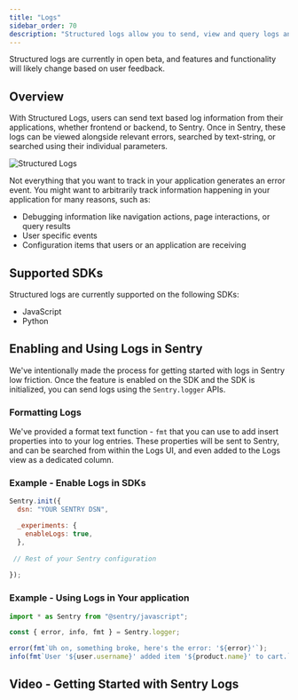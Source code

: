 ```yaml
---
title: "Logs"
sidebar_order: 70
description: "Structured logs allow you to send, view and query logs and parameters sent from your applications within Sentry."
---
```


<Alert title="Currently in Beta">

Structured logs are currently in open beta, and features and functionality will likely change based on user feedback.

</Alert>

## Overview

With Structured Logs, users can send text based log information from their applications, whether frontend or backend, to Sentry. Once in Sentry, these logs can be viewed alongside relevant errors, searched by text-string, or searched using their individual parameters. 

![Structured Logs](./img/StructuredLogs.png)

Not everything that you want to track in your application generates an error event. You might want to arbitrarily track information happening in your application for many reasons, such as: 

- Debugging information like navigation actions, page interactions, or query results
- User specific events
- Configuration items that users or an application are receiving 

## Supported SDKs

Structured logs are currently supported on the following SDKs: 

- JavaScript
- Python

## Enabling and Using Logs in Sentry

We've intentionally made the process for getting started with logs in Sentry low friction. Once the feature is enabled on the SDK and the SDK is initialized, you can send logs using the `Sentry.logger` APIs.

### Formatting Logs 

We've provided a format text function - `fmt` that you can use to add insert properties into to your log entries. These properties will be sent to Sentry, and can be searched from within the Logs UI, and even added to the Logs view as a dedicated column. 

### Example - Enable Logs in SDKs

```javascript 
Sentry.init({
  dsn: "YOUR SENTRY DSN",

  _experiments: {
    enableLogs: true,
  },
  
 // Rest of your Sentry configuration
 
});
```

### Example - Using Logs in Your application

```javascript 
import * as Sentry from "@sentry/javascript";

const { error, info, fmt } = Sentry.logger;

error(fmt`Uh on, something broke, here's the error: '${error}'`);
info(fmt`User '${user.username}' added item '${product.name}' to cart.`);
```

## Video - Getting Started with Sentry Logs

<VimeoEmbed id="1081149414?h=4094d6e14f" />
